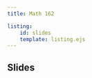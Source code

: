 ```yaml
---
title: Math 162

listing:
    id: slides
    template: listing.ejs
---
```


## Slides

:::{#slides}
:::


